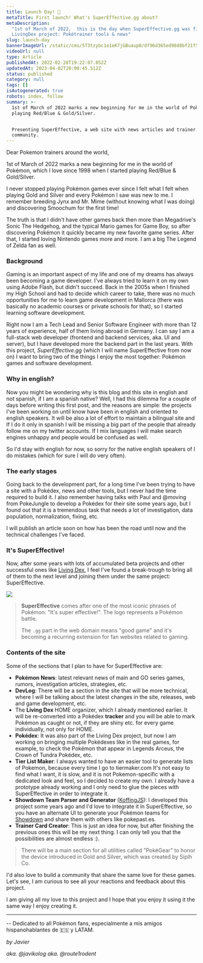 ```yaml
---
title: Launch Day! 🚀
metaTitle: First launch! What's SuperEffective.gg about?
metaDescription:
  "1st of March of 2022,  this is the day when SuperEffective.gg was first launched as the evolution of @itsjavi 's
  LivingDex project: Pokétrainer tools & news"
slug: launch-day
bannerImageUrl: /static/cms/5T3tzybc1o1eK7jGBuaup0/df96d365ed98d8bf21f59296c5fbfa6d/64577_main__87472.1617119829_auto_x2_colored.jpg
videoUrl: null
type: Article
publishedAt: 2022-02-28T19:22:07.852Z
updatedAt: 2023-04-02T20:00:45.512Z
status: published
category: null
tags: []
isAutogenerated: true
robots: index, follow
summary: >-
  1st of March of 2022 marks a new beginning for me in the world of Pokémon, which I love since 1998 when I started
  playing Red/Blue & Gold/Silver.


  Presenting SuperEffective, a web site with news articles and trainer tools made with love, dedicated to the Pokémon
  community.
---
```


Dear Pokemon trainers around the world,

1st of March of 2022 marks a new beginning for me in the world of Pokémon, which I love since 1998 when I started
playing Red/Blue & Gold/Silver.

I never stopped playing Pokémon games ever since I felt what I felt when playing Gold and Silver and every Pokémon I saw
was new to me. I remember breeding Jynx and Mr. Mime (without knowing what I was doing) and discovering Smoochum for the
first time!

The truth is that I didn't have other games back then more than Megadrive's Sonic The Hedgehog, and the typical Mario
games for Game Boy, so after discovering Pokémon it quickly became my new favorite game series. After that, I started
loving Nintendo games more and more. I am a big The Legend of Zelda fan as well.

### Background

Gaming is an important aspect of my life and one of my dreams has always been becoming a game developer. I've always
tried to learn it on my own using Adobe Flash, but didn't succeed. Back in the 2005s when I finished my High School and
had to decide which career to take, there was no much opportunities for me to learn game development in Mallorca (there
was basically no academic courses or private schools for that), so I started learning software development.

Right now I am a Tech Lead and Senior Software Engineer with more than 12 years of experience, half of them living
abroad in Germany. I can say I am a full-stack web developer (frontend and backend services, aka. UI and server), but I
have developed more the backend part in the last years. With this project, _SuperEffective.gg_ (which I will name
SuperEffective from now on) I want to bring two of the things I enjoy the most together: Pokémon games and software
development.

### Why in english?

Now you might be wondering why is this blog and this site in english and not spanish, if I am a spanish native? Well, I
had this dilemma for a couple of days before writing this first post, and the reasons are simple: the projects I've been
working on until know have been in english and oriented to english speakers. It will be also a lot of effort to maintain
a bilingual site and If I do it only in spanish I will be missing a big part of the people that already follow me on my
twitter accounts. If I mix languages I will make search engines unhappy and people would be confused as well.

So I'd stay with english for now, so sorry for the native english speakers of I do mistakes (which for sure I will do
very often).

### The early stages

Going back to the development part, for a long time I've been trying to have a site with a Pokédex, news and other
tools, but I never had the time required to build it. I also remember having talks with Paul and @moving from PokeJungle
to develop a Pokédex for their site some years ago, but I found out that it is a tremendous task that needs a lot of
investigation, data population, normalization, fixing, etc.

I will publish an article soon on how has been the road until now and the technical challenges I've faced.

### It's SuperEffective!

Now, after some years with lots of accumulated beta projects and other successful ones like
[Living Dex](https://itsjavi.com/livingdex/), I feel I've found a break-trough to bring all of them to the next level
and joining them under the same project: SuperEffective.

![](/static/cms/5Kv02C1Rdt6lmtDthENz22/4a7496cdf450d6715d5aff0056f8bcb0/pokemon-its-super-effective.jpeg)

> **SuperEffective** comes after one of the most iconic phrases of Pokémon: "It's super effective!". The logo represents
> a Pokémon battle.
>
> The `.gg` part in the web domain means "good game" and it's becoming a recurring extension for fan websites related to
> gaming.

### Contents of the site

Some of the sections that I plan to have for SuperEffective are:

- **Pokémon News**: latest relevant news of main and GO series games, rumors, investigation articles, strategies, etc.
- **DevLog**: There will be a section in the site that will be more technical, where I will be talking about the latest
  changes in the site, releases, web and game development, etc.
- The **Living Dex** HOME organizer, which I already mentioned earlier. It will be re-converted into a Pokédex
  **tracker** and you will be able to mark Pokémon as caught or not, if they are shiny etc. for every game individually,
  not only for HOME.
- **Pokédex**: It was also part of the Living Dex project, but now I am working on bringing multiple Pokédexes like in
  the real games, for example, to check the Pokémon that appear in Legends Arceus, the Crown of Tundra Pokédex, etc.
- **Tier List Maker**: I always wanted to have an easier tool to generate lists of Pokemon, because every time I go to
  tiermaker.com It's not easy to find what I want, it is slow, and it is not Pokemon-specific with a dedicated look and
  feel, so I decided to create my own. I already have a prototype already working and I only need to glue the pieces
  with SuperEffective in order to integrate it.
- **Showdown Team Parser and Generator** ([KoffingJS](https://itsjavi.com/koffing/)): I developed this project some
  years ago and I'd love to integrate it in SuperEffective, so you have an alternate UI to generate your Pokémon teams
  for [Showdown](https://pokemonshowdown.com/) and share them with others like pokepast.es.
- **Trainer Card Creator**: This is just an idea for now, but after finishing the previous ones this will be my next
  thing. I can only tell you that the possibilities are almost endless :).

> There will be a main section for all utilities called "PokéGear" to honor the device introduced in Gold and Silver,
> which was created by Siplh Co.

I'd also love to build a community that share the same love for these games. Let's see, I am curious to see all your
reactions and feedback about this project.

I am giving all my love to this project and I hope that you enjoy it using it the same way I enjoy creating it.

---

\-- Dedicated to all Pokémon fans, especialmente a mis amigos hispanohablantes de 🇪🇸 y LATAM.

_by Javier_

_aka. @javikolog aka. @route1rodent_
